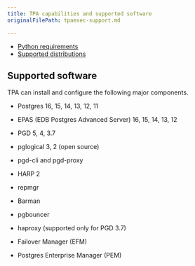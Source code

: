 ```yaml
---
title: TPA capabilities and supported software
originalFilePath: tpaexec-support.md

---
```


-   [Python requirements](python/)
-   [Supported distributions](distributions/)

## Supported software

TPA can install and configure the following major components.

-   Postgres 16, 15, 14, 13, 12, 11

-   EPAS (EDB Postgres Advanced Server) 16, 15, 14, 13, 12

-   PGD 5, 4, 3.7

-   pglogical 3, 2 (open source)

-   pgd-cli and pgd-proxy

-   HARP 2

-   repmgr

-   Barman

-   pgbouncer

-   haproxy (supported only for PGD 3.7)

-   Failover Manager (EFM)

-   Postgres Enterprise Manager (PEM)
